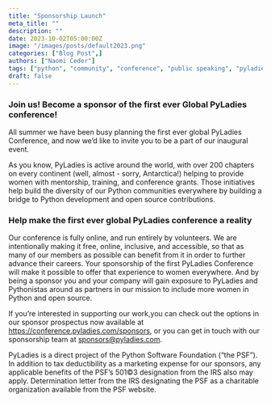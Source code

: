 ```yaml
---
title: "Sponsorship Launch"
meta_title: ""
description: ""
date: 2023-10-02T05:00:00Z
image: "/images/posts/default2023.png"
categories: ["Blog Post",]
authors: ["Naomi Ceder"]
tags: ["python", "community", "conference", "public speaking", "pyladies", "2023"]
draft: false
---
```


### Join us! Become a sponsor of the first ever Global PyLadies conference!

All summer we have been busy planning the first ever global PyLadies Conference, and now we’d like
to invite you to be a part of our inaugural event.

As you know, PyLadies is active around the world, with over 200 chapters on every continent (well,
almost - sorry, Antarctica!) helping to provide women with mentorship, training, and conference
grants. Those initiatives help build the diversity of our Python communities everywhere by building
a bridge to Python development and open source contributions.

### Help make the first ever global PyLadies conference a reality

Our conference is fully online, and run entirely by volunteers. We are intentionally making it free,
online, inclusive, and accessible, so that as many of our members as possible can benefit from it in
order to further advance their careers. Your sponsorship of the first PyLadies Conference will make
it possible to offer that experience to women everywhere. And by being a sponsor you and your
company will gain exposure to PyLadies and Pythonistas around as partners in our mission to include
more women in Python and open source.

If you’re interested in supporting our work,you can check out the options in our sponsor prospectus
now available at https://conference.pyladies.com/sponsors, or you can get in touch with our
sponsorship team at sponsors@pyladies.com.

PyLadies is a direct project of the Python Software Foundation (“the PSF”). In addition to tax
deductibility as a marketing expense for our sponsors, any applicable benefits of the PSF’s 501©3
designation from the IRS also may apply. Determination letter from the IRS designating the PSF as a
charitable organization available from the PSF website.
